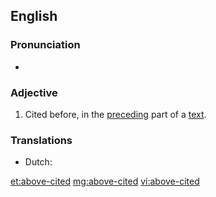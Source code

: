 ==English==

===Pronunciation===
* {{a|US}} {{IPA|/əˈbʌvˌsaɪt.əd/|lang=en}}

===Adjective===
{{en-adj|head=[[above]]-[[cited]]|-}}
# Cited before, in the [[preceding]] part of a [[text]].

===Translations===
{{trans-top|expression of ...}}
* Dutch: {{t+|nl|bovengenoemd}} {{t+|nlbovenvermeld}} 
{{trans-bottom}}

[[et:above-cited]]
[[mg:above-cited]]
[[vi:above-cited]]
